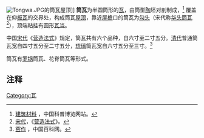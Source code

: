 [[File:Tongwa.JPG|thumb]]的筒瓦屋顶]]
'''筒瓦'''为半圆筒形的[[瓦|瓦]]，由筒型[[陶|陶]]坯对剖制成，<ref>[http://www.kepu.net.cn/gb/technology/ancientech/ancientech_architecture/200312300054.html 建筑材料] {{Wayback|url=http://www.kepu.net.cn/gb/technology/ancientech/ancientech_architecture/200312300054.html |date=20190822100449 }}，中国科普博览网站。</ref> 覆盖在仰[[板瓦|板瓦]]的交界处，构成筒瓦[[屋顶|屋顶]]，靠近[[屋檐|屋檐]]口的筒瓦为[[勾头|勾头]]（宋代称[[华头筒瓦|华头筒瓦]]<ref>[[宋代|宋代]]，《[[营造法式|营造法式]]》。</ref>），顶端粘挂有圆形[[瓦当|瓦当]]。

中国[[宋代|宋代]]《[[营造法式|营造法式]]》规定，筒瓦共有六个品种，自六寸至二寸五分。[[清代|清代]]普通筒瓦宽自四寸五分至二寸五分，[[琉璃瓦|琉璃]]筒瓦宽自六寸五分至三寸。<ref>[http://www.chinabaike.com/article/1/78/445/2007/20070527115328.html 窑作] {{Wayback|url=http://www.chinabaike.com/article/1/78/445/2007/20070527115328.html |date=20111121230051 }}，中国百科网。</ref>

筒瓦有[[罗锅|罗锅]]筒瓦、花脊筒瓦等形式。

==注释==
<div class="references-small">
<references />
</div>

[[Category:瓦|Category:瓦]]